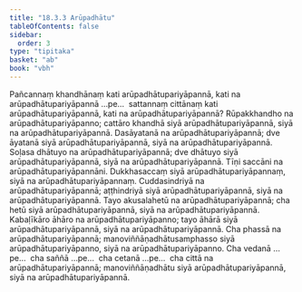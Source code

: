 ```yaml
---
title: "18.3.3 Arūpadhātu"
tableOfContents: false
sidebar:
  order: 3
type: "tipitaka"
basket: "ab"
book: "vbh"
---
```



<DynamicBreadcrumb />

<Division number="1003" book="vbh" bookNo="30" page="425">

<Paragraph number="3062" book="vbh">
Pañcannaṃ khandhānaṃ kati arūpadhātupariyāpannā, kati na arūpadhātupariyāpannā …pe…  sattannaṃ cittānaṃ kati arūpadhātupariyāpannā, kati na arūpadhātupariyāpannā?
</Paragraph>

</Division>
<Division number="1004" book="vbh" bookNo="30" page="425">

<Paragraph number="3063" book="vbh">
Rūpakkhandho na arūpadhātupariyāpanno; cattāro khandhā siyā arūpadhātupariyāpannā, siyā na arūpadhātupariyāpannā.
</Paragraph>

<Paragraph number="3064" book="vbh">
Dasāyatanā na arūpadhātupariyāpannā; dve āyatanā siyā arūpadhātupariyāpannā, siyā na arūpadhātupariyāpannā.
</Paragraph>

<Paragraph number="3065" book="vbh">
Soḷasa dhātuyo na arūpadhātupariyāpannā; dve dhātuyo siyā arūpadhātupariyāpannā, siyā na arūpadhātupariyāpannā.
</Paragraph>

<Paragraph number="3066" book="vbh">
Tīṇi saccāni na arūpadhātupariyāpannāni.
</Paragraph>

<Paragraph number="3067" book="vbh">
Dukkhasaccaṃ siyā arūpadhātupariyāpannaṃ, siyā na arūpadhātupariyāpannaṃ.
</Paragraph>

<Paragraph number="3068" book="vbh">
Cuddasindriyā na arūpadhātupariyāpannā; aṭṭhindriyā siyā arūpadhātupariyāpannā, siyā na arūpadhātupariyāpannā.
</Paragraph>

<Paragraph number="3069" book="vbh">
Tayo akusalahetū na arūpadhātupariyāpannā; cha hetū siyā arūpadhātupariyāpannā, siyā na arūpadhātupariyāpannā.
</Paragraph>

<Paragraph number="3070" book="vbh">
Kabaḷīkāro āhāro na arūpadhātupariyāpanno; tayo āhārā siyā arūpadhātupariyāpannā, siyā na arūpadhātupariyāpannā.
</Paragraph>

<Paragraph number="3071" book="vbh">
Cha phassā na arūpadhātupariyāpannā; manoviññāṇadhātusamphasso siyā arūpadhātupariyāpanno, siyā na arūpadhātupariyāpanno.
</Paragraph>

<Paragraph number="3072" book="vbh">
Cha vedanā …pe…  cha saññā …pe…  cha cetanā …pe…  cha cittā na arūpadhātupariyāpannā; manoviññāṇadhātu siyā arūpadhātupariyāpannā, siyā na arūpadhātupariyāpannā.
</Paragraph>
</Division>